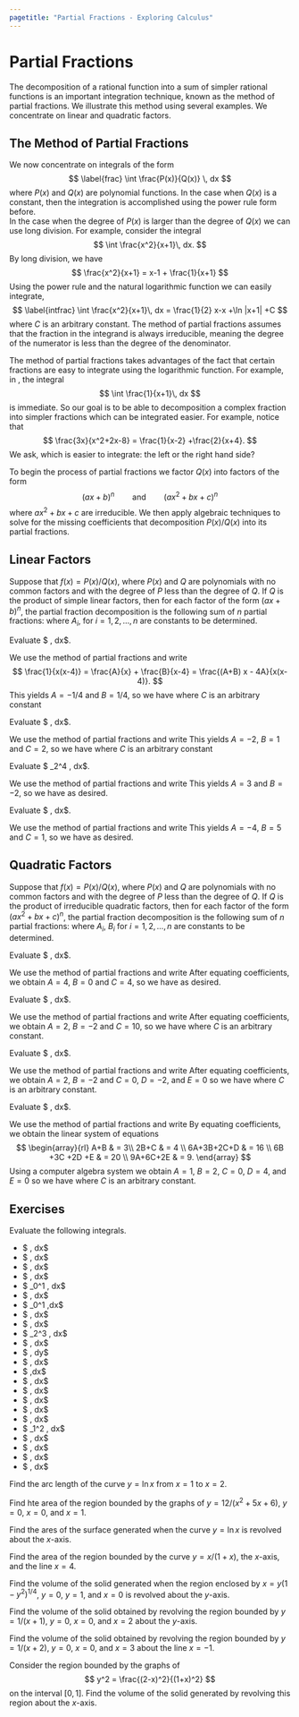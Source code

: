 ```yaml
---
pagetitle: "Partial Fractions - Exploring Calculus"
---
```

# Partial Fractions

The decomposition of a rational function into a sum of simpler rational functions is an important integration technique, known as the method of partial fractions. We illustrate this method using several examples. We concentrate on linear and quadratic factors.

## The Method of Partial Fractions

We now concentrate on integrals of the form 
$$
\label{frac}
\int \frac{P(x)}{Q(x)} \, dx
$$
where $P(x)$ and $Q(x)$ are polynomial functions.
In the case when $Q(x)$ is a constant, then the integration is accomplished using the power rule form before.  
In the case when the degree of $P(x)$ is larger than the degree of $Q(x)$ we can use long division. 
For example, consider the integral 
$$
\int \frac{x^2}{x+1}\, dx.
$$
By long division, we have 
$$  
\frac{x^2}{x+1} = x-1 + \frac{1}{x+1}
$$
Using the power rule and the natural logarithmic function we can easily integrate, 
$$
\label{intfrac}
\int \frac{x^2}{x+1}\, dx = \frac{1}{2} x-x +\ln |x+1| +C
$$
where $C$ is an arbitrary constant. 
The method of partial fractions assumes that the fraction in the integrand is always irreducible, meaning the degree of the numerator is less than the degree of the denominator. 

The method of partial fractions takes advantages of the fact that certain fractions are easy to integrate using the logarithmic function. 
For example, in \eqref{intfrac}, the integral 
$$
\int \frac{1}{x+1}\, dx
$$
is immediate. 
So our goal is to be able to decomposition a complex fraction into simpler fractions which can be integrated easier. 
For example, notice that 
$$
\frac{3x}{x^2+2x-8} = \frac{1}{x-2} +\frac{2}{x+4}.
$$
We ask, which is easier to integrate: the left or the right hand side? 

To begin the process of partial fractions we factor $Q(x)$ into factors of the form 
$$
(ax+b)^n \qquad \text{and} \qquad  (ax^2 +bx+c)^n
$$
where $ax^2+bx+c$ are irreducible. 
We then apply algebraic techniques to solve for the missing coefficients that decomposition $P(x)/Q(x)$ into its partial fractions.  


## Linear Factors

::: {#thm- } 
Suppose that $f(x) = P(x)/Q(x)$, where $P(x)$ and $Q$ are polynomials with no common factors and with the degree of $P$ less than the degree of $Q$. 
If $Q$ is the product of simple linear factors, then for each factor of the form $(ax+b)^n$, the partial fraction decomposition is the following sum of $n$ partial fractions: 
\begin{equation}
\frac{P(x)}{Q(x)}
= \frac{A_1}{ax+b} + \frac{A_2 }{(ax+b)^2}
+ \cdots + \frac{A_n }{(ax+b)^n}
\end{equation}
where $A_i$, for $i=1, 2, \ldots, n$ are constants to be determined. 
::: 

::: {#exm- } 
Evaluate $ \displaystyle \int \frac{1}{x(x-4)}\, dx$.
::: 

::: {.solution }
We use the method of partial fractions and write
$$
\frac{1}{x(x-4)} 
= \frac{A}{x} + \frac{B}{x-4} 
= \frac{(A+B) x - 4A}{x(x-4)}.
$$
This yields $A=-1/4$ and $B=1/4$, so we have
\begin{align*}
\int \frac{1}{x(x-4)}\, dx & 
= -\frac{1}{4} \int \frac{1}{x}\, dx + \frac{1}{4}\int \frac{1}{x-4} \, dx \\
& = -\frac{1}{4}\ln |x| +\frac{1}{4}\ln |x-4| +C 
\end{align*}
where $C$ is an arbitrary constant
::: 


::: {#exm- } 
Evaluate $ \displaystyle \int \frac{x^2+2x+8}{x^3-4x}\, dx$.
::: 

::: {.solution }
We use the method of partial fractions and write
\begin{align*}
\frac{x^2+2x+8}{x^3-4x}
& = \frac{A}{x} + \frac{B}{x+2} + \frac{C}{x-2} \\
& = \frac{A(x^2-4)+B(x^2-2x)+C(x^2+2x)}{x(x+2)(x-2)}
\end{align*}
This yields $A=-2$, $B=1$ and $C=2$, so we have
\begin{align*}
\int \frac{x^2+2x+8}{x^3-4x}\, dx & 
= -2 \int \frac{1}{x}\, dx + \int \frac{1}{x+2}\, dx +2 \frac{1}{x-2} \, dx \\
& = -2\ln |x|+\ln |x+2|+2\ln |x-2| +C
\end{align*}
where $C$ is an arbitrary constant
::: 

::: {#exm- } 
Evaluate $ \displaystyle \int_2^4 \frac{3x-5}{(x-1)^2}\, dx$.
::: 

::: {.solution }
We use the method of partial fractions and write
\begin{align*}
\frac{3x-5}{(x-1)^2} 
= \frac{A}{x-1} + \frac{B}{(x-1)^2} 
= \frac{A x +(B-A)}{(x-1)^2}
\end{align*}
This yields $A=3$ and $B=-2$, so we have
\begin{align*}
\int_2^4 \frac{3x-5}{(x-1)^2}\, dx 
& = \int_2^4 \left[\frac{3}{x-1}-\frac{2}{(x-1)^2}\right]\, dx \\
& = \left.\left(3\ln |x-1| + \frac{2}{x-1}\right)\right|_2^4 = 3 \ln 3 -\frac{4}{3}
\end{align*}
as desired.
::: 


::: {#exm- } 
Evaluate $ \displaystyle \int \frac{x^2+10x -36}{x(x-3)^2}\, dx$.
::: 

::: {.solution }
We use the method of partial fractions and write
\begin{align*}
\frac{x^2+10x -36}{x(x-3)^2}
& = \frac{A}{x} + \frac{B}{x-3} +\frac{C}{(x-3)^2} \\
& = \frac{(A+B)x^2 -(6A+3B-C)x +9A}{x(x-3)^2}
\end{align*}
This yields $A=-4$, $B=5$ and $C=1$, so we have
\begin{align*}
\int \frac{x^2+10x -36}{x(x-3)^2}\, dx 
& = \int_1^2 \left[\frac{-4}{x} +\frac{5}{x-3} +\frac{1}{(x-3)^2} \right] \\
& = \left.\left(-4\ln |x| + \ln |x-3| -\frac{1}{x-3}\right)\right|_1^2
= \frac{1}{2}-9\ln 2
\end{align*}
as desired. 
::: 



## Quadratic Factors


::: {#thm- } 
Suppose that $f(x) = P(x)/Q(x)$, where $P(x)$ and $Q$ are polynomials with no common factors and with the degree of $P$ less than the degree of $Q$. 
If $Q$ is the product of irreducible quadratic factors, then for each factor of the form $(ax^2+bx+c)^n$, the partial fraction decomposition is the following sum of $n$ partial fractions: 
\begin{equation}
\frac{A_1 x +B_1}{ax^2+bx+c} + \frac{A_2 x +B_2}{(ax^2+bx+c)^2}
+ \cdots + \frac{A_n x +B_n}{(ax^2+bx+c)^n}
\end{equation}
where $A_i$, $B_i$ for $i=1, 2, \ldots, n$ are constants to be determined. 
::: 


::: {#exm- } 
Evaluate $ \displaystyle \int \frac{8(x^2+4)}{x(x^2+8)} \, dx$.
::: 

::: {.solution }
We use the method of partial fractions and write
\begin{align*}
\frac{8(x^2+4)}{x(x^2+8)} 
& = \frac{Ax+B}{x^2+8} +\frac{C}{x}
\end{align*}
After equating coefficients, we obtain $A=4$, $B=0$ and $C=4$, so we have
\begin{align*}
\int \frac{8(x^2+4)}{x(x^2+8)} \, dx 
& = \int \left( \frac{4x}{x^2+8} +\frac{4}{x} \right) \, dx 
= \ln [(x^2+8)^2 x^4] +C
\end{align*}
as desired. 
::: 


::: {#exm- } 
Evaluate $ \displaystyle \int \frac{20x}{(x-1)(x^2+4x+5)} \, dx$.
::: 

::: {.solution }
We use the method of partial fractions and write
\begin{align*}
\frac{20x}{(x-1)(x^2+4x+5)} 
& = \frac{A}{x-1} +\frac{Bx+C}{x^2+4x+5}
\end{align*}
After equating coefficients, we obtain $A=2$, $B=-2$ and $C=10$, so we have
\begin{align*}
\int \frac{20x}{(x-1)(x^2+4x+5)} \, dx 
& = \int \left( \frac{2}{x-1} +\frac{-2x+10}{x^2+4x+5} \right) \, dx \\
& = \ln \left\vert\frac{(x-1)^2}{x^2+4x+5}\right\vert +14 \tan^{-1}(x+2) +C
\end{align*}
where $C$ is an arbitrary constant. 
::: 


::: {#exm- } 
Evaluate $ \displaystyle \int \frac{2}{x(x^2+1)^2} \, dx$.
::: 

::: {.solution }
We use the method of partial fractions and write
\begin{align*}
\frac{2}{x(x^2+1)^2}
& = \frac{A}{x} +\frac{Bx+C}{x^2+1} +\frac{Dx+E}{(x^2+1)^2}
\end{align*}
After equating coefficients, we obtain $A=2$, $B=-2$ and $C=0$, $D=-2$, and $E=0$ so we have
\begin{align*}
\int \frac{2}{x(x^2+1)^2} \, dx 
& = \int \left( \frac{-2}{x} +\frac{-2x}{x^2+1} +\frac{-2x}{(x^2+1)^2} \right)\, dx \\
& = 2\ln |x| -\ln (x^2+1) +\frac{1}{x^2+1} +C
\end{align*}
where $C$ is an arbitrary constant. 
::: 


::: {#exm- } 
Evaluate $ \displaystyle \int \frac{3x^4+4x^3+16x^2+20x+9}{(x+2)(x^2+3)^2} \, dx$.
::: 

::: {.solution }
We use the method of partial fractions and write
\begin{align*}
\frac{3x^4+4x^3+16x^2+20x+9}{(x+2)(x^2+3)^2}
& = \frac{A}{x+2} + \frac{Bx+C}{x^2+3} +\frac{Dx+E}{(x^2+3)^2}
\end{align*}
By equating coefficients, we obtain the linear system of equations
$$
\begin{array}{rl}
A+B & = 3\\
2B+C & = 4 \\
6A+3B+2C+D & = 16 \\
6B +3C +2D +E & = 20 \\
9A+6C+2E & = 9. 
\end{array}
$$
Using a computer algebra system we obtain $A=1$, $B=2$, $C=0$, $D=4$, and $E=0$ so we have
\begin{align*}
& \int \frac{3x^4+4x^3+16x^2+20x+9}{(x+2)(x^2+3)^2} \, dx \\
& \quad = \int \frac{1}{x+2} + \frac{2x}{x^2+3} +\frac{4x}{(x^2+3)^2} \, dx \\
& \quad = \ln |x+2| +\ln (x^2+3) - \frac{2}{x^2+3} +C
\end{align*}
where $C$ is an arbitrary constant. 
::: 

## Exercises

::: {#exr- } 
Evaluate the following integrals.
 
 - $ \displaystyle \int\frac{1}{4x^2-9}\, dx$
- $ \displaystyle \int \frac{x^2+12x+12}{x^3-4x}\, dx$
- $ \displaystyle \int \frac{3x^2+x+4}{x^4+3x^2+2}\, dx$
- $ \displaystyle \int \frac{2x^3-4x^2-15x+5}{x^2-2x-8}\, dx$
- $ \displaystyle \int_0^1 \frac{2u+3}{u^2+4u+3}\, dx$
- $ \displaystyle \int \frac{4x^2+2x-1}{x^3+x^2}\, dx$
- $ \displaystyle \int_0^1 \frac{x}{x^2+4x+13}\,dx$
- $ \displaystyle \int \frac{x^2+3x+2}{x(x^2+2x+2)}\, dx$
- $ \displaystyle \int \frac{x^2+3x-4}{x^3-4x^2+4x}\, dx$
- $ \displaystyle \int_2^3 \frac{x^3-2x+7}{x^2+x-2}\, dx$
- $ \displaystyle \int \frac{x^2}{x^3-x^2+4x-4}\, dx$
- $ \displaystyle \int \frac{1}{(y^2+1)(y^2+2)}\, dy$
- $ \displaystyle \int \frac{x^2-1}{x^3+x}\, dx$
- $ \displaystyle \int\frac{x^4+3x^2+1}{x^5+5x^3+5x}\,dx$
- $ \displaystyle \int \frac{x^2}{x^4-2x^2-8}\, dx$
- $ \displaystyle \int \frac{x^4-3x^2-3x-2}{x^3-x^2-2x}\, dx$
- $ \displaystyle \int \frac{x^2+5}{x^3-x^2+x-3}\, dx$
- $ \displaystyle \int \frac{x^3}{x^3+1}\, dx$
- $ \displaystyle \int \frac{x}{16x^4-1}\, dx$
- $ \displaystyle \int_1^2 \frac{x^2+10x-36}{x(x-3)^2}\, dx$
- $ \displaystyle \int \frac{x^2+6x+4}{x^4+8x^2+16}\, dx$
- $ \displaystyle \int \frac{x^3+2x^3+3x-2}{(x^2+2x+2)^2}\, dx$
- $ \displaystyle \int \frac{1}{(x+1)(x^2+2x+2)^2}\, dx$
- $ \displaystyle \int \frac{x^3+1}{x(x^2+x+1)^2}\, dx$
 
 
::: 

::: {#exr- } 
Find the arc length of the curve $y=\ln x$ from $x=1$ to $x=2$. 
::: 

::: {#exr- } 
Find hte area of the region bounded by the graphs of ${y=12/(x^2+5x+6)}$, $y=0$, $x=0$, and $x=1$. 
::: 

::: {#exr- } 
Find the ares of the surface generated when the curve $y=\ln x$ is revolved about the $x$-axis. 
::: 

::: {#exr- } 
Find the area of the region bounded by the curve ${y=x/(1+x)}$, the $x$-axis, and the line $x=4$. 
::: 

::: {#exr- } 
Find the volume of the solid generated when the region enclosed by $x=y(1-y^2)^{1/4}$, $y=0$, $y=1$, and $x=0$ is revolved about the $y$-axis. 
::: 

::: {#exr- } 
Find the volume of the solid obtained by revolving the region bounded by ${y=1/(x+1)}$, $y=0$, $x=0$, and $x=2$ about the $y$-axis. 
::: 

::: {#exr- } 
Find the volume of the solid obtained by revolving the region bounded by ${y=1/(x+2)}$, $y=0$, $x=0$, and $x=3$ about the line $x=-1$.
::: 

::: {#exr- } 
Consider the region bounded by the graphs of 
$$
y^2 = \frac{(2-x)^2}{(1+x)^2}
$$
on the interval $[0,1]$.
Find the volume of the solid generated by revolving this region about the $x$-axis. 
::: 


